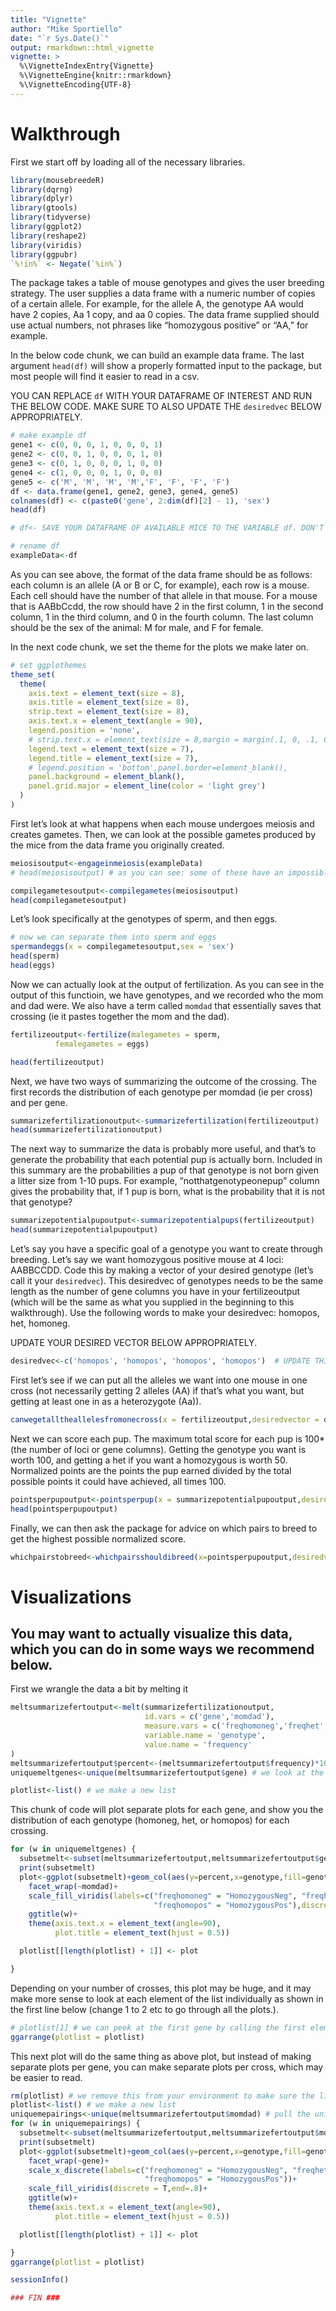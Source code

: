 ```yaml
---
title: "Vignette"
author: "Mike Sportiello"
date: "`r Sys.Date()`"
output: rmarkdown::html_vignette
vignette: >
  %\VignetteIndexEntry{Vignette}
  %\VignetteEngine{knitr::rmarkdown}
  %\VignetteEncoding{UTF-8}
---
```

# Walkthrough
First we start off by loading all of the necessary libraries.
```r
library(mousebreedeR)
library(dqrng)
library(dplyr)
library(gtools)
library(tidyverse)
library(ggplot2)
library(reshape2)
library(viridis)
library(ggpubr)
`%!in%` <- Negate(`%in%`)
```

The package takes a table of mouse genotypes and gives the user breeding strategy. The user supplies a data frame with a numeric number of copies of a certain allele. For example, for the allele A, the genotype AA would have 2 copies, Aa 1 copy, and aa 0 copies. The data frame supplied should use actual numbers, not phrases like "homozygous positive" or "AA," for example. 

In the below code chunk, we can build an example data frame. The last argument `head(df)` will show a properly formatted input to the package, but most people will find it easier to read in a csv.

YOU CAN REPLACE `df` WITH YOUR DATAFRAME OF INTEREST AND RUN THE BELOW CODE. MAKE SURE TO ALSO UPDATE THE `desiredvec` BELOW APPROPRIATELY.
```r
# make example df
gene1 <- c(0, 0, 0, 1, 0, 0, 0, 1)
gene2 <- c(0, 0, 1, 0, 0, 0, 1, 0)
gene3 <- c(0, 1, 0, 0, 0, 1, 0, 0)
gene4 <- c(1, 0, 0, 0, 1, 0, 0, 0)
gene5 <- c('M', 'M', 'M', 'M','F', 'F', 'F', 'F')
df <- data.frame(gene1, gene2, gene3, gene4, gene5)
colnames(df) <- c(paste0('gene', 2:dim(df)[2] - 1), 'sex')
head(df)

# df<- SAVE YOUR DATAFRAME OF AVAILABLE MICE TO THE VARIABLE df. DON'T FORGET TO UPDATED desiredvec BELOW.

# rename df
exampleData<-df
```

As you can see above, the format of the data frame should be as follows: each column is an allele (A or B or C, for example), each row is a mouse. Each cell should have the number of that allele in that mouse. For a mouse that is AABbCcdd, the row should have 2 in the first column, 1 in the second column, 1 in the third column, and 0 in the fourth column. The last column should be the sex of the animal: M for male, and F for female.

In the next code chunk, we set the theme for the plots we make later on.
```r
# set ggplothemes
theme_set(
  theme(
    axis.text = element_text(size = 8),
    axis.title = element_text(size = 8),
    strip.text = element_text(size = 8),
    axis.text.x = element_text(angle = 90),
    legend.position = 'none',
    # strip.text.x = element_text(size = 8,margin = margin(.1, 0, .1, 0, "cm")),
    legend.text = element_text(size = 7),
    legend.title = element_text(size = 7),
    # legend.position = 'bottom',panel.border=element_blank(),
    panel.background = element_blank(),
    panel.grid.major = element_line(color = 'light grey')
  )
)
```

First let's look at what happens when each mouse undergoes meiosis and creates gametes. Then, we can look at the possible gametes produced by the mice from the data frame you originally created.
```r
meiosisoutput<-engageinmeiosis(exampleData)
# head(meiosisoutput) # as you can see: some of these have an impossible number of alleles (0.5 copies). The next function will fix that by generating gametes that have either 0 or 1 copies of the allele like in real meiosis.

compilegametesoutput<-compilegametes(meiosisoutput)
head(compilegametesoutput)
```

Let's look specifically at the genotypes of sperm, and then eggs.
```r
# now we can separate them into sperm and eggs
spermandeggs(x = compilegametesoutput,sex = 'sex')
head(sperm)
head(eggs)
```
Now we can actually look at the output of fertilization. As you can see in the output of this functioin, we have genotypes, and we recorded who the mom and dad were. We also have a term called `momdad` that essentially saves that crossing (ie it pastes together the mom and the dad).
```r
fertilizeoutput<-fertilize(malegametes = sperm,
          femalegametes = eggs)

head(fertilizeoutput) 
```

Next, we have two ways of summarizing the outcome of the crossing. The first records the distribution of each genotype per momdad (ie per cross) and per gene.
```r
summarizefertilizationoutput<-summarizefertilization(fertilizeoutput)
head(summarizefertilizationoutput)
```

The next way to summarize the data is probably more useful, and that's to generate the probability that each potential pup is actually born. Included in this summary are the probabilities a pup of that genotype is not born given a litter size from 1-10 pups. For example, "notthatgenotypeonepup" column gives the probability that, if 1 pup is born, what is the probability that it is not that genotype? 
```r
summarizepotentialpupoutput<-summarizepotentialpups(fertilizeoutput)
head(summarizepotentialpupoutput)
```

Let's say you have a specific goal of a genotype you want to create through breeding. Let's say we want homozygous positive mouse at 4 loci: AABBCCDD. Code this by making a vector of your desired genotype (let's call it your `desiredvec`). This desiredvec of genotypes needs to be the same length as the number of gene columns you have in your fertilizeoutput (which will be the same as what you supplied in the beginning to this walkthrough). Use the following words to make your desiredvec: homopos, het, homoneg. 

UPDATE YOUR DESIRED VECTOR BELOW APPROPRIATELY.
```r
desiredvec<-c('homopos', 'homopos', 'homopos', 'homopos')  # UPDATE THIS desiredvec APPROPRIATELY FOR YOUR NEEDS
```

First let's see if we can put all the alleles we want into one mouse in one cross (not necessarily getting 2 alleles (AA) if that's what you want, but getting at least one in as a heterozygote (Aa)). 
```r
canwegetalltheallelesfromonecross(x = fertilizeoutput,desiredvector = desiredvec)
```

Next we can score each pup. The maximum total score for each pup is 100*(the number of loci or gene columns). Getting the genotype you want is worth 100, and getting a het if you want a homozygous is worth 50. Normalized points are the points the pup earned divided by the total possible points it could have achieved, all times 100.
```r
pointsperpupoutput<-pointsperpup(x = summarizepotentialpupoutput,desiredvector = desiredvec)
head(pointsperpupoutput)
```

Finally, we can then ask the package for advice on which pairs to breed to get the highest possible normalized score.
```r
whichpairstobreed<-whichpairsshouldibreed(x=pointsperpupoutput,desiredvector = desiredvec)
```
# Visualizations
## You may want to actually visualize this data, which you can do in some ways we recommend below.

First we wrangle the data a bit by melting it
```r
meltsummarizefertoutput<-melt(summarizefertilizationoutput,
                              id.vars = c('gene','momdad'),
                              measure.vars = c('freqhomoneg','freqhet','freqhomopos'),
                              variable.name = 'genotype',
                              value.name = 'frequency'
)
meltsummarizefertoutput$percent<-(meltsummarizefertoutput$frequency)*100 # we calculate percent from the frequency
uniquemeltgenes<-unique(meltsummarizefertoutput$gene) # we look at the unique genes you gave earlier for plotting

plotlist<-list() # we make a new list
```

This chunk of code will plot separate plots for each gene, and show you the distribution of each genotype (homoneg, het, or homopos) for each crossing.
```r
for (w in uniquemeltgenes) {
  subsetmelt<-subset(meltsummarizefertoutput,meltsummarizefertoutput$gene==w)
  print(subsetmelt)
  plot<-ggplot(subsetmelt)+geom_col(aes(y=percent,x=genotype,fill=genotype))+
    facet_wrap(~momdad)+
    scale_fill_viridis(labels=c("freqhomoneg" = "HomozygousNeg", "freqhet" = "Heterozygous",
                                "freqhomopos" = "HomozygousPos"),discrete = T,end=.8)+
    ggtitle(w)+
    theme(axis.text.x = element_text(angle=90),
          plot.title = element_text(hjust = 0.5))

  plotlist[[length(plotlist) + 1]] <- plot

}
```

Depending on your number of crosses, this plot may be huge, and it may make more sense to look at each element of the list individually as shown in the first line below (change 1 to 2 etc to go through all the plots.).
```r
# plotlist[1] # we can peek at the first gene by calling the first element of the list
ggarrange(plotlist = plotlist) 
```

This next plot will do the same thing as above plot, but instead of making separate plots per gene, you can make separate plots per cross, which may be easier to read.
```r
rm(plotlist) # we remove this from your environment to make sure the list is empty before putting more things into it
plotlist<-list() # we make a new list
uniquemepairings<-unique(meltsummarizefertoutput$momdad) # pull the unique pairings we have
for (w in uniquemepairings) {
  subsetmelt<-subset(meltsummarizefertoutput,meltsummarizefertoutput$momdad==w)
  print(subsetmelt)
  plot<-ggplot(subsetmelt)+geom_col(aes(y=percent,x=genotype,fill=genotype))+
    facet_wrap(~gene)+
    scale_x_discrete(labels=c("freqhomoneg" = "HomozygousNeg", "freqhet" = "Heterozygous",
                              "freqhomopos" = "HomozygousPos"))+
    scale_fill_viridis(discrete = T,end=.8)+
    ggtitle(w)+
    theme(axis.text.x = element_text(angle=90),
          plot.title = element_text(hjust = 0.5))

  plotlist[[length(plotlist) + 1]] <- plot

}
ggarrange(plotlist = plotlist)
```

```r
sessionInfo()
```

```r
### FIN ###
```

